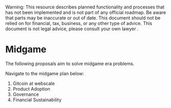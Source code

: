 
<Callout type="warning">
  Warning: This resource describes planned functionality and processes that has
  not been implemented and is not part of any official roadmap. Be aware that parts may be inaccurate or out of
  date.  This document should not be relied on for financial, tax, business, or any other type of advice.  This document is not legal advice, please consult your own lawyer .
</Callout>

# Midgame

The following proposals aim to solve midgame era problems.  

Navigate to the midgame plan below:

1. Gitcoin at webscale 
2. Product Adoption
3. Governance
4. Financial Sustainability




